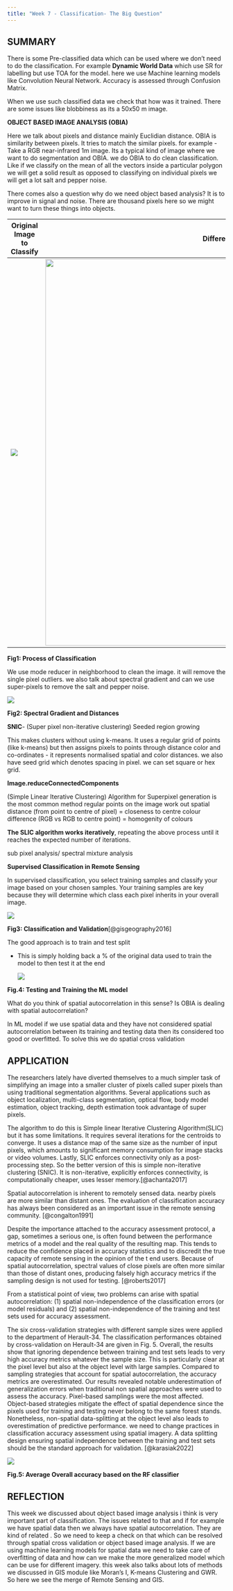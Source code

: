 ```yaml
---
title: "Week 7 - Classification- The Big Question"
---
```


## SUMMARY

There is some Pre-classified data which can be used where we don't need to do the classification. For example **Dynamic World Data** which use SR for labelling but use TOA for the model. here we use Machine learning models like Convolution Neural Network. Accuracy is assessed through Confusion Matrix.

When we use such classified data we check that how was it trained. There are some issues like blobbiness as its a 50x50 m image.

**OBJECT BASED IMAGE ANALYSIS (OBIA)**

Here we talk about pixels and distance mainly Euclidian distance. OBIA is similarity between pixels. It tries to match the similar pixels. for example - Take a RGB near-infrared 1m image. Its a typical kind of image where we want to do segmentation and OBIA. we do OBIA to do clean classification. Like if we classify on the mean of all the vectors inside a particular polygon we will get a solid result as opposed to classifying on individual pixels we will get a lot salt and pepper noise.

There comes also a question why do we need object based analysis? It is to improve in signal and noise. There are thousand pixels here so we might want to turn these things into objects.

| Original Image to Classify        | Different Crop Types                         | Per Pixel Classification                              |
|-----------------------------------|----------------------------------------------|-------------------------------------------------------|
| ![](images/image-to-classify.png) | ![](images/diff-crops-type.png){width="889"} | ![](images/per-pixel-classification.png){width="889"} |

**Fig1: Process of Classification**

We use mode reducer in neighborhood to clean the image. it will remove the single pixel outliers. we also talk about spectral gradient and can we use super-pixels to remove the salt and pepper noise.

![](images/Gradient-function.png)

**Fig2: Spectral Gradient and Distances**

**SNIC**- (Super pixel non-iterative clustering) Seeded region growing

This makes clusters without using k-means. It uses a regular grid of points (like k-means) but then assigns pixels to points through distance color and co-ordinates - it represents normalised spatial and color distances. we also have seed grid which denotes spacing in pixel. we can set square or hex grid.

**Image.reduceConnectedComponents**

(Simple Linear Iterative Clustering) Algorithm for Superpixel generation is the most common method regular points on the image work out spatial distance (from point to centre of pixel) = closeness to centre colour difference (RGB vs RGB to centre point) = homogenity of colours

**The SLIC algorithm works iteratively**, repeating the above process until it reaches the expected number of iterations.

sub pixel analysis/ spectral mixture analysis

**Supervised Classification in Remote Sensing**

In supervised classification, you select training samples and classify your image based on your chosen samples. Your training samples are key because they will determine which class each pixel inherits in your overall image.

![](images/sup-classification.png)

**Fig3: Classification and Validation**[@gisgeography2016]

The good approach is to train and test split

-   This is simply holding back a % of the original data used to train the model to then test it at the end

    ![](images/Screenshot%202024-03-05%20105251.png)

**Fig.4: Testing and Training the ML model**

What do you think of spatial autocorrelation in this sense? Is OBIA is dealing with spatial autocorrelation?

In ML model if we use spatial data and they have not considered spatial autocorrelation between its training and testing data then its considered too good or overfitted. To solve this we do spatial cross validation

## APPLICATION

The researchers lately have diverted themselves to a much simpler task of simplifying an image into a smaller cluster of pixels called super pixels than using traditional segmentation algorithms. Several applications such as object localization, multi-class segmentation, optical flow, body model estimation, object tracking, depth estimation took advantage of super pixels.

The algorithm to do this is Simple linear Iterative Clustering Algorithm(SLIC) but it has some limitations. It requires several iterations for the centroids to converge. It uses a distance map of the same size as the number of input pixels, which amounts to significant memory consumption for image stacks or video volumes. Lastly, SLIC enforces connectivity only as a post-processing step. So the better version of this is simple non-iterative clustering (SNIC). It is non-iterative, explicitly enforces connectivity, is computationally cheaper, uses lesser memory.[@achanta2017]

Spatial autocorrelation is inherent to remotely sensed data. nearby pixels are more similar than distant ones. The evaluation of classification accuracy has always been considered as an important issue in the remote sensing community. [@congalton1991]

Despite the importance attached to the accuracy assessment protocol, a gap, sometimes a serious one, is often found between the performance metrics of a model and the real quality of the resulting map. This tends to reduce the confidence placed in accuracy statistics and to discredit the true capacity of remote sensing in the opinion of the t end users. Because of spatial autocorrelation, spectral values of close pixels are often more similar than those of distant ones, producing falsely high accuracy metrics if the sampling design is not used for testing. [@roberts2017]

From a statistical point of view, two problems can arise with spatial autocorrelation: (1) spatial non-independence of the classification errors (or model residuals) and (2) spatial non-independence of the training and test sets used for accuracy assessment.

The six cross-validation strategies with different sample sizes were applied to the department of Herault-34. The classification performances obtained by cross-validation on Herault-34 are given in Fig. 5. Overall, the results show that ignoring dependence between training and test sets leads to very high accuracy metrics whatever the sample size. This is particularly clear at the pixel level but also at the object level with large samples. Compared to sampling strategies that account for spatial autocorrelation, the accuracy metrics are overestimated. Our results revealed notable underestimation of generalization errors when traditional non spatial approaches were used to assess the accuracy. Pixel-based samplings were the most affected. Object-based strategies mitigate the effect of spatial dependence since the pixels used for training and testing never belong to the same forest stands. Nonetheless, non-spatial data-splitting at the object level also leads to overestimation of predictive performance. we need to change practices in classification accuracy assessment using spatial imagery. A data splitting design ensuring spatial independence between the training and test sets should be the standard approach for validation. [@karasiak2022]

![](images/spatial-autocorrealtion.png)

**Fig.5: Average Overall accuracy based on the RF classifier**

## REFLECTION

This week we discussed about object based image analysis i think is very important part of classification. The issues related to that and if for example we have spatial data then we always have spatial autocorrelation. They are kind of related . So we need to keep a check on that which can be resolved through spatial cross validation or object based image analysis. If we are using machine learning models for spatial data we need to take care of overfitting of data and how can we make the more generalized model which can be use for different imagery. this week also talks about lots of methods we discussed in GIS module like Moran's I, K-means Clustering and GWR. So here we see the merge of Remote Sensing and GIS.
